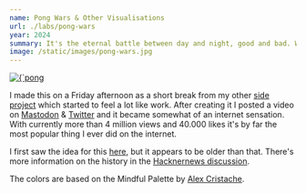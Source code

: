 ```yaml
---
name: Pong Wars & Other Visualisations
url: ./labs/pong-wars
year: 2024
summary: It's the eternal battle between day and night, good and bad. Written in JavaScript with some HTML & CSS in one index.html.
image: /static/images/pong-wars.jpg
---
```


<a href="https://pong-wars.koenvangilst.nl" target="_blank">
  <Image
    alt={`pong wars screenshot`}
    src={`/static/images/pong-wars.jpg`}
    width={1408}
    height={1480}
    priority
  />
</a>

I made this on a Friday afternoon as a short break from my other [side project](/labs/prognosis-2100) which started to feel a lot like work. After creating it I posted a video on [Mastodon](https://hachyderm.io/@vnglst/111828811496422610) & [Twitter](https://twitter.com/vnglst/status/1751278052154179770) and it became somewhat of an internet sensation. With currently more than 4 million views and 40.000 likes it's by far the most popular thing I ever did on the internet.

I first saw the idea for this [here](https://twitter.com/nicolasdnl/status/1749715070928433161), but it appears to be older than that. There's more information on the history in the [Hacknernews discussion](https://news.ycombinator.com/item?id=39159418).

The colors are based on the Mindful Palette by [Alex Cristache](https://twitter.com/AlexCristache/status/1738610343499157872).

